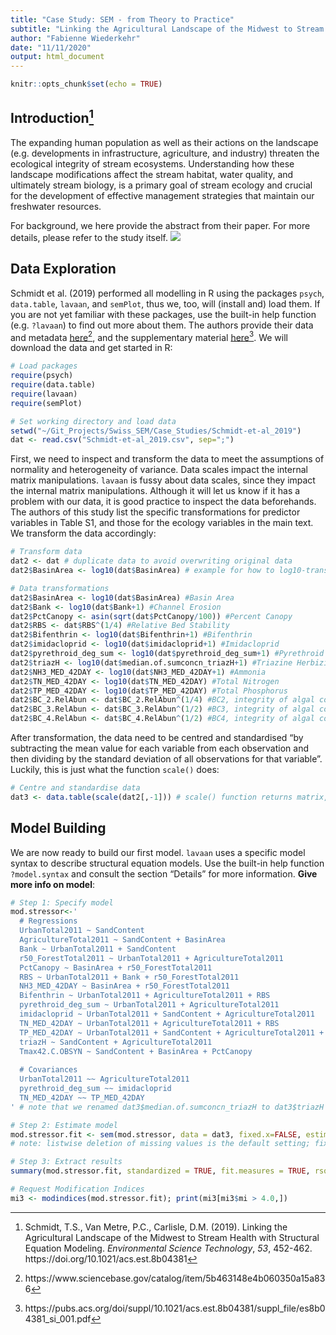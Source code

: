 ```yaml
---
title: "Case Study: SEM - from Theory to Practice"
subtitle: "Linking the Agricultural Landscape of the Midwest to Stream Health with Structural Equation Modeling [(Schmidt et al., 2019)](https://doi.org/10.1021/acs.est.8b04381)"
author: "Fabienne Wiederkehr"
date: "11/11/2020"
output: html_document
---
```


```r
knitr::opts_chunk$set(echo = TRUE)
```

## Introduction^[Schmidt, T.S., Van Metre, P.C., Carlisle, D.M. (2019). Linking the Agricultural Landscape of the Midwest to Stream Health with Structural Equation Modeling. _Environmental Science Technology_, _53_, 452-462. https://doi.org/10.1021/acs.est.8b04381]

The expanding human population as well as their actions on the landscape (e.g. developments in infrastructure, agriculture, and industry) threaten the ecological integrity of stream ecosystems. Understanding how these landscape modifications affect the stream habitat, water quality, and ultimately stream biology, is a primary goal of stream ecology and crucial for the development of effective management strategies that maintain our freshwater resources.

For background, we here provide the abstract from their paper. For more details, please refer to the study itself. ![](Schmidt-et-al_2019_Abstract.jpeg)

## Data Exploration

Schmidt et al. (2019) performed all modelling in R using the packages `psych`, `data.table`, `lavaan`, and `semPlot`, thus we, too, will (install and) load them. If you are not yet familiar with these packages, use the built-in help function (e.g. `?lavaan`) to find out more about them. The authors provide their data and metadata [here](https://www.sciencebase.gov/catalog/item/5b463148e4b060350a15a836)^[https://www.sciencebase.gov/catalog/item/5b463148e4b060350a15a836], and the supplementary material [here](https://pubs.acs.org/doi/suppl/10.1021/acs.est.8b04381/suppl_file/es8b04381_si_001.pdf)^[https://pubs.acs.org/doi/suppl/10.1021/acs.est.8b04381/suppl_file/es8b04381_si_001.pdf]. We will download the data and get started in R:

```r
# Load packages
require(psych)
require(data.table)
require(lavaan)
require(semPlot)
```

```r
# Set working directory and load data
setwd("~/Git_Projects/Swiss_SEM/Case_Studies/Schmidt-et-al_2019")
dat <- read.csv("Schmidt-et-al_2019.csv", sep=";")
```

First, we need to inspect and transform the data to meet the assumptions of normality and heterogeneity of variance. Data scales impact the internal matrix manipulations. `lavaan` is fussy about data scales, since they impact the internal matrix manipulations. Although it will let us know if it has a problem with our data, it is good practice to inspect the data beforehands. The authors of this study list the specific transformations for predictor variables in Table S1, and those for the ecology variables in the main text. We transform the data accordingly:

```r
# Transform data
dat2 <- dat # duplicate data to avoid overwriting original data
dat2$BasinArea <- log10(dat$BasinArea) # example for how to log10-transform variable
```

```r
# Data transformations
dat2$BasinArea <- log10(dat$BasinArea) #Basin Area
dat2$Bank <- log10(dat$Bank+1) #Channel Erosion
dat2$PctCanopy <- asin(sqrt(dat$PctCanopy/100)) #Percent Canopy
dat2$RBS <- dat$RBS^(1/4) #Relative Bed Stability
dat2$Bifenthrin <- log10(dat$Bifenthrin+1) #Bifenthrin
dat2$imidacloprid <- log10(dat$imidacloprid+1) #Imidacloprid
dat2$pyrethroid_deg_sum <- log10(dat$pyrethroid_deg_sum+1) #Pyrethroid Degradates
dat2$triazH <- log10(dat$median.of.sumconcn_triazH+1) #Triazine Herbizides
dat2$NH3_MED_42DAY <- log10(dat$NH3_MED_42DAY+1) #Ammonia
dat2$TN_MED_42DAY <- log10(dat$TN_MED_42DAY) #Total Nitrogen
dat2$TP_MED_42DAY <- log10(dat$TP_MED_42DAY) #Total Phosphorus
dat2$BC_2.RelAbun <- dat$BC_2.RelAbun^(1/4) #BC2, integrity of algal community
dat2$BC_3.RelAbun <- dat$BC_3.RelAbun^(1/2) #BC3, integrity of algal community
dat2$BC_4.RelAbun <- dat$BC_4.RelAbun^(1/2) #BC4, integrity of algal community
```

After transformation, the data need to be centred and standardised "by subtracting the mean value for each variable from each observation and then dividing by the standard deviation of all observations for that variable". Luckily, this is just what the function `scale()` does:

```r
# Centre and standardise data
dat3 <- data.table(scale(dat2[,-1])) # scale() function returns matrix, thus we apply data.table() function
```

## Model Building
We are now ready to build our first model. `lavaan` uses a specific model syntax to describe structural equation models. Use the built-in help function `?model.syntax` and consult the section "Details" for more information. **Give more info on model**:

```r
# Step 1: Specify model
mod.stressor<-'
  # Regressions
  UrbanTotal2011 ~ SandContent
  AgricultureTotal2011 ~ SandContent + BasinArea
  Bank ~ UrbanTotal2011 + SandContent
  r50_ForestTotal2011 ~ UrbanTotal2011 + AgricultureTotal2011
  PctCanopy ~ BasinArea + r50_ForestTotal2011
  RBS ~ UrbanTotal2011 + Bank + r50_ForestTotal2011
  NH3_MED_42DAY ~ BasinArea + r50_ForestTotal2011
  Bifenthrin ~ UrbanTotal2011 + AgricultureTotal2011 + RBS
  pyrethroid_deg_sum ~ UrbanTotal2011 + AgricultureTotal2011
  imidacloprid ~ UrbanTotal2011 + SandContent + AgricultureTotal2011
  TN_MED_42DAY ~ UrbanTotal2011 + AgricultureTotal2011 + RBS
  TP_MED_42DAY ~ UrbanTotal2011 + SandContent + AgricultureTotal2011 + r50_ForestTotal2011 + RBS
  triazH ~ SandContent + AgricultureTotal2011
  Tmax42.C.OBSYN ~ SandContent + BasinArea + PctCanopy
  
  # Covariances
  UrbanTotal2011 ~~ AgricultureTotal2011
  pyrethroid_deg_sum ~~ imidacloprid
  TN_MED_42DAY ~~ TP_MED_42DAY
' # note that we renamed dat3$median.of.sumconcn_triazH to dat3$triazH for simplicity

# Step 2: Estimate model
mod.stressor.fit <- sem(mod.stressor, data = dat3, fixed.x=FALSE, estimator = "MLR") # sem() is used to fit model
# note: listwise deletion of missing values is the default setting; fixed.x=FALSE is used to treat exogenous means, variances, and covariances as random; estimator="MLR" to use maximum likelihood estimation with robust errors to offset any bias introduced by non-normal distribution

# Step 3: Extract results
summary(mod.stressor.fit, standardized = TRUE, fit.measures = TRUE, rsquare = TRUE)

# Request Modification Indices
mi3 <- modindices(mod.stressor.fit); print(mi3[mi3$mi > 4.0,])
```
